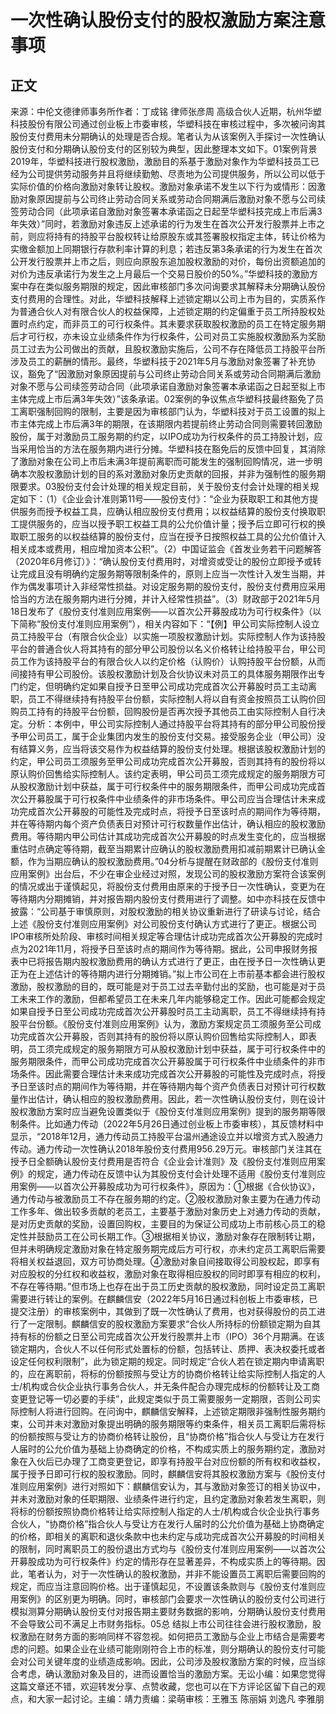 # 一次性确认股份支付的股权激励方案注意事项
## 正文
来源：中伦文德律师事务所作者：丁成铭 律师张彦周 高级合伙人近期，杭州华塑科技股份有限公司通过创业板上市委审核，华塑科技在审核过程中，多次被问询其股份支付费用未分期确认的处理是否合规。笔者认为从该案例入手探讨一次性确认股份支付和分期确认股份支付的区别较为典型，因此整理本文如下。01案例背景2019年，华塑科技进行股权激励，激励目的系基于激励对象作为华塑科技员工已经为公司提供劳动服务并且将继续勤勉、尽责地为公司提供服务，所以公司以低于实际价值的价格向激励对象转让股权。激励对象承诺不发生以下行为或情形：因激励对象原因提前与公司终止劳动合同关系或劳动合同期满后激励对象不愿与公司续签劳动合同（此项承诺自激励对象签署本承诺函之日起至华塑科技完成上市后满3年失效）”同时，若激励对象违反上述承诺的行为发生在首次公开发行股票并上市之前，则应将持有的持股平台股权转让给原股东或其签署股权指定主体，转让价格为实缴金额加上同期银行存款利率计算的利息；若违反第3条承诺的行为发生在首次公开发行股票并上市之后，则应向原股东追加股权激励的对价，每份出资额追加的对价为违反承诺行为发生之上月最后一个交易日股价的50%。”华塑科技的激励方案中存在类似服务期限的规定，因此审核部门多次问询要求其解释未分期确认股份支付费用的合理性。对此，华塑科技解释上述锁定期以公司上市为目的，实质系作为普通合伙人对有限合伙人的权益保障，上述锁定期的约定偏重于员工所持股权处置时点约定，而非员工的可行权条件。其未要求获取股权激励的员工在特定服务期后才可行权，亦未设立业绩条件作为行权条件，公司对员工实施股权激励系为奖励员工过去为公司做出的贡献，且股权激励实施后，公司不存在降低员工持股平台所涉及员工的薪酬的情形。最终，华塑科技于2021年5月与激励对象签署了补充协议，豁免了“因激励对象原因提前与公司终止劳动合同关系或劳动合同期满后激励对象不愿与公司续签劳动合同（此项承诺自激励对象签署本承诺函之日起至拟上市主体完成上市后满3年失效）”该条承诺。02案例的争议焦点华塑科技最终豁免了员工离职强制回购的限制，主要是因为审核部门认为，华塑科技对于员工设置的拟上市主体完成上市后满3年的期限，在该期限内若提前终止劳动合同则需要转回激励股份，属于对激励员工服务期的约定，以IPO成功为行权条件的员工持股计划，应当采用恰当的方法在服务期内进行分摊。华塑科技在豁免后的反馈中回复，其消除了激励对象在公司上市后未满3年提前离职而可能发生的强制回购情况，进一步明确本次股权激励计划的目的系对激励对象历史贡献的回报，并非为强制性的服务期限要求。03股份支付会计处理的相关规定目前，关于股份支付会计处理的相关规定如下：（1）《企业会计准则第11号——股份支付》：“企业为获取职工和其他方提供服务而授予权益工具，应确认相应股份支付费用；以权益结算的股份支付换取职工提供服务的，应当以授予职工权益工具的公允价值计量；授予后立即可行权的换取职工服务的以权益结算的股份支付，应当在授予日按照权益工具的公允价值计入相关成本或费用，相应增加资本公积”。（2）中国证监会《首发业务若干问题解答（2020年6月修订）》：“确认股份支付费用时，对增资或受让的股份立即授予或转让完成且没有明确约定服务期等限制条件的，原则上应当一次性计入发生当期，并作为偶发事项计入非经常性损益。对设定服务期的股份支付，股份支付费用应采用恰当的方法在服务期内进行分摊，并计入经常性损益”。（3）财政部于2021年5月18日发布了《股份支付准则应用案例——以首次公开募股成功为可行权条件》（以下简称“股份支付准则应用案例”），相关内容如下：“【例】甲公司实际控制人设立员工持股平台（有限合伙企业）以实施一项股权激励计划。实际控制人作为该持股平台的普通合伙人将其持有的部分甲公司股份以名义价格转让给持股平台，甲公司员工作为该持股平台的有限合伙人以约定价格（认购价）认购持股平台份额，从而间接持有甲公司股份。该股权激励计划及合伙协议未对员工的具体服务期限作出专门约定，但明确约定如果自授予日至甲公司成功完成首次公开募股时员工主动离职，员工不得继续持有持股平台份额，实际控制人将以自有资金按照员工认购价回购员工持有的持股平台份额，回购股份是否再次授予其他员工由实际控制人自行决定。分析：本例中，甲公司实际控制人通过持股平台将其持有的部分甲公司股份授予甲公司员工，属于企业集团内发生的股份支付交易。接受服务企业（甲公司）没有结算义务，应当将该交易作为权益结算的股份支付处理。根据该股权激励计划的约定，甲公司员工须服务至甲公司成功完成首次公开募股，否则其持有的股份将以原认购价回售给实际控制人。该约定表明，甲公司员工须完成规定的服务期限方可从股权激励计划中获益，属于可行权条件中的服务期限条件，而甲公司成功完成首次公开募股属于可行权条件中业绩条件的非市场条件。甲公司应当合理估计未来成功完成首次公开募股的可能性及完成时点，将授予日至该时点的期间作为等待期，并在等待期内每个资产负债表日对预计可行权数量作出估计，确认相应的股权激励费用。等待期内甲公司估计其成功完成首次公开募股的时点发生变化的，应当根据重估时点确定等待期，截至当期累计应确认的股权激励费用扣减前期累计已确认金额，作为当期应确认的股权激励费用。”04分析与提醒在财政部的《股份支付准则应用案例》出台后，不少在审企业经过对照，发现公司的股权激励方案符合该案例的情况或出于谨慎起见，将股份支付费用由原来的于授予日一次性确认，变更为在等待期内分期摊销，并对报告期内股份支付费用进行了调整。如中亦科技在反馈中披露：“公司基于审慎原则，对股权激励的相关协议重新进行了研读与讨论，结合上述《股份支付准则应用案例》对公司股份支付确认方式进行了更正。根据公司IPO审核所处阶段、审核时间相关规定等合理估计成功完成首次公开募股的完成时点为2021年11月，将授予日至该时点的期间作为等待期。据此，公司申报财务报表中已将报告期内股权激励费用的确认方式进行了更正，由在授予日一次性确认更正为在上述估计的等待期内进行分期摊销。”拟上市公司在上市前基本都会进行股权激励，股权激励的目的，既可能是对于员工过去辛勤付出的奖励，也可能是对于员工未来工作的激励，但都希望员工在未来几年内能够稳定工作。因此可能都会规定如果自授予日至公司成功完成首次公开募股时员工主动离职，员工不得继续持有持股平台份额。《股份支付准则应用案例》认为，激励方案规定员工须服务至公司成功完成首次公开募股，否则其持有的股份将以原认购价回售给实际控制人，即表明，员工须完成规定的服务期限方可从股权激励计划中获益，属于可行权条件中的服务期限条件，而甲公司成功完成首次公开募股属于可行权条件中业绩条件的非市场条件。因此需要合理估计未来成功完成首次公开募股的可能性及完成时点，将授予日至该时点的期间作为等待期，并在等待期内每个资产负债表日对预计可行权数量作出估计，确认相应的股权激励费用。因此，若一次性确认股份支付，则在设计股权激励方案时应当避免设置类似于《股份支付准则应用案例》提到的服务期等限制条件。比如通力传动（2022年5月26日通过创业板上市委审核），其反馈材料中显示，“2018年12月，通力传动员工持股平台温州通途设立并以增资方式入股通力传动。通力传动一次性确认2018年股份支付费用956.29万元。审核部门关注其在授予日全额确认股份支付费用是否符合《企业会计准则》及《股份支付准则应用案例》的规定，通力传动在反馈中认为其股份支付会计处理不适用《股份支付准则应用案例——以首次公开募股成功为可行权条件》，原因为：①根据《合伙协议》，通力传动与被激励员工不存在服务期的约定。②股权激励对象主要为在通力传动工作多年、做出较多贡献的老员工，主要基于激励对象历史上对通力传动的贡献，是对历史贡献的奖励，设置回购权，主要目的为保证公司成功上市前核心员工的稳定性并鼓励员工在公司长期工作。③根据相关协议，激励对象存在限制转让期，但并未明确规定激励对象在特定服务期完成后方可行权，亦未约定员工离职后需要将相关权益退回，双方可协商处理。④激励对象自间接取得公司股权起，即享有对应股权的分红权和收益权，激励对象在取得相应股权的同时即享有相应的权利，不存在等待期。”但市场上也存在出于员工历史贡献的股权激励，同时设定员工离职需要进行转让的案例。在麒麟信安（2022年5月16日通过科创板上市委审核，已提交注册）的审核案例中，其做到了既一次性确认了费用，也对获得股份的员工进行了一定限制。麒麟信安的股权激励方案要求“合伙人所持标的份额锁定期为自其持有标的份额之日至公司完成首次公开发行股票并上市（IPO）36个月期满。在该锁定期内，合伙人不以任何形式处置标的份额，包括转让、质押、表决权委托或者设定任何权利限制”，此为锁定期的规定。同时规定“合伙人若在锁定期内申请离职的，应在离职前，将标的份额按照与受让方的协商价格转让给实际控制人指定的人士/机构或合伙企业执行事务合伙人，并无条件配合办理完成标的份额转让及工商变更登记等一切必要的手续”，此规定类似于员工需要服务一定期限，否则公司实际控制人将进行回购。在问询中，麒麟信安解释，上述锁定期限非强制性服务期约束，公司并未对激励对象提出明确的服务期限等约束条件，相关员工离职后需将标的份额按照与受让方的协商价格转让股份，且“协商价格”指合伙人与受让方在发行人届时的公允价值为基础上协商确定的价格，不构成实质上的服务期约定，激励对象在入伙后已办理了工商变更登记，即享有持股平台对应份额的所有权和收益权，属于授予日即可行权的股权激励。同时，麒麟信安将其股权激励方案与《股份支付准则应用案例》进行对照如下：麒麟信安认为，其与激励对象签订的相关协议中，并未对激励对象的任职期限、业绩条件进行约定，且约定激励对象若发生离职，则将标的份额按照协商价格转让给实际控制人指定的人士/机构或合伙企业执行事务合伙人，“协商价格”指合伙人与受让方在发行人届时的公允价值为基础上协商确定的价格，即相关的离职和退伙条款中也未约定与成功完成首次公开募股的时间相关的限制，同时离职员工的股份退出方式均与《股份支付准则应用案例——以首次公开募股成功为可行权条件》约定的情形存在显著差异，不构成实质上的等待期。因此，笔者认为，对于一次性确认的股权激励，并非不能设置员工离职后需要回购的规定，而应当注意回购价格。出于谨慎起见，不设置该条款则与《股份支付准则应用案例》的区别更为明确。同时，审核部门会要求一次性确认的股份支付公司进行模拟测算分期确认股份支付对报告期主要财务数据的影响，分期确认股份支付费用不会导致公司不满足上市财务指标。05总 结拟上市公司往往会进行股权激励，股权激励在财务方面的影响同样不容忽视。如何把员工激励与企业上市结合是需要考虑的问题。如果企业在业绩可能刚刚符合上市的标准，则分期确认的股份支付可能会对公司关键年度的业绩造成影响。因此，公司涉及股权激励方案的时候，应当综合考虑，确认激励对象及目的，进而设置恰当的激励方案。无讼小编：如果您觉得这篇文章还不错，欢迎转发分享、点赞收藏，您也可以在下方评论区留下自己的观点，和大家一起讨论。主编：靖力责编：梁萌审核：王雅玉 陈丽娟 刘逸凡 李雅朋
